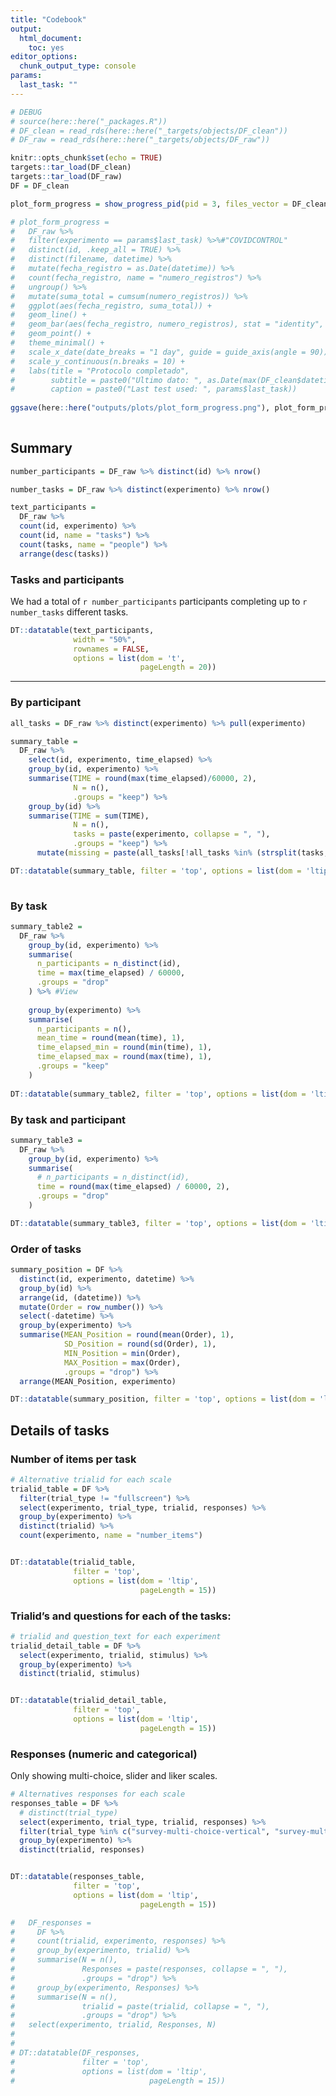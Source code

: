 ```yaml
---
title: "Codebook"
output: 
  html_document: 
    toc: yes
editor_options: 
  chunk_output_type: console
params:
  last_task: ""
---
```


```r
# DEBUG
# source(here::here("_packages.R"))
# DF_clean = read_rds(here::here("_targets/objects/DF_clean"))
# DF_raw = read_rds(here::here("_targets/objects/DF_raw"))

knitr::opts_chunk$set(echo = TRUE)
targets::tar_load(DF_clean)
targets::tar_load(DF_raw)
DF = DF_clean

```

```r
  
plot_form_progress = show_progress_pid(pid = 3, files_vector = DF_clean$filename, last_task = "COVIDCONTROL", goal = 850)$PLOT_progress

# plot_form_progress =
#   DF_raw %>% 
#   filter(experimento == params$last_task) %>%#"COVIDCONTROL"
#   distinct(id, .keep_all = TRUE) %>% 
#   distinct(filename, datetime) %>% 
#   mutate(fecha_registro = as.Date(datetime)) %>% 
#   count(fecha_registro, name = "numero_registros") %>% 
#   ungroup() %>% 
#   mutate(suma_total = cumsum(numero_registros)) %>% 
#   ggplot(aes(fecha_registro, suma_total)) +
#   geom_line() +
#   geom_bar(aes(fecha_registro, numero_registros), stat = "identity", alpha = .5) +
#   geom_point() +
#   theme_minimal() +
#   scale_x_date(date_breaks = "1 day", guide = guide_axis(angle = 90)) +
#   scale_y_continuous(n.breaks = 10) +
#   labs(title = "Protocolo completado",
#        subtitle = paste0("Ultimo dato: ", as.Date(max(DF_clean$datetime))),
#        caption = paste0("Last test used: ", params$last_task))
  
ggsave(here::here("outputs/plots/plot_form_progress.png"), plot_form_progress, width = 15, height = 9)
  
```


## Summary {.tabset}

```r

number_participants = DF_raw %>% distinct(id) %>% nrow()

number_tasks = DF_raw %>% distinct(experimento) %>% nrow()

text_participants = 
  DF_raw %>% 
  count(id, experimento) %>% 
  count(id, name = "tasks") %>% 
  count(tasks, name = "people") %>% 
  arrange(desc(tasks))


```

### Tasks and participants
We had a total of `r number_participants` participants completing up to `r number_tasks` different tasks.   

```r
DT::datatable(text_participants,
              width = "50%",
              rownames = FALSE,
              options = list(dom = 't',
                             pageLength = 20))
```

---  

### By participant  

```r

all_tasks = DF_raw %>% distinct(experimento) %>% pull(experimento)

summary_table = 
  DF_raw %>% 
    select(id, experimento, time_elapsed) %>% 
    group_by(id, experimento) %>% 
    summarise(TIME = round(max(time_elapsed)/60000, 2), 
              N = n(), 
              .groups = "keep") %>% 
    group_by(id) %>% 
    summarise(TIME = sum(TIME), 
              N = n(), 
              tasks = paste(experimento, collapse = ", "),
              .groups = "keep") %>% 
      mutate(missing = paste(all_tasks[!all_tasks %in% (strsplit(tasks, split = ", ") %>% unlist())], collapse = ", "))

DT::datatable(summary_table, filter = 'top', options = list(dom = 'ltip', pageLength = 10))
  
```


### By task  

```r

summary_table2 =
  DF_raw %>% 
    group_by(id, experimento) %>% 
    summarise(
      n_participants = n_distinct(id),
      time = max(time_elapsed) / 60000,
      .groups = "drop"
    ) %>% #View
  
    group_by(experimento) %>% 
    summarise(
      n_participants = n(),
      mean_time = round(mean(time), 1),
      time_elapsed_min = round(min(time), 1),
      time_elapsed_max = round(max(time), 1),
      .groups = "keep"
    )
 
DT::datatable(summary_table2, filter = 'top', options = list(dom = 'ltip', pageLength = 10))

```


### By task and participant 

```r

summary_table3 =
  DF_raw %>% 
    group_by(id, experimento) %>% 
    summarise(
      # n_participants = n_distinct(id),
      time = round(max(time_elapsed) / 60000, 2),
      .groups = "drop"
    ) 

DT::datatable(summary_table3, filter = 'top', options = list(dom = 'ltip', pageLength = 10))
```


### Order of tasks

```r
summary_position = DF %>% 
  distinct(id, experimento, datetime) %>% 
  group_by(id) %>% 
  arrange(id, (datetime)) %>% 
  mutate(Order = row_number()) %>% 
  select(-datetime) %>% 
  group_by(experimento) %>% 
  summarise(MEAN_Position = round(mean(Order), 1),
            SD_Position = round(sd(Order), 1),
            MIN_Position = min(Order), 
            MAX_Position = max(Order), 
            .groups = "drop") %>% 
  arrange(MEAN_Position, experimento)

DT::datatable(summary_position, filter = 'top', options = list(dom = 'ltip', pageLength = 10))

```



## Details of tasks {.tabset}

### Number of items per task

```r

# Alternative trialid for each scale
trialid_table = DF %>% 
  filter(trial_type != "fullscreen") %>% 
  select(experimento, trial_type, trialid, responses) %>% 
  group_by(experimento) %>% 
  distinct(trialid) %>% 
  count(experimento, name = "number_items")


DT::datatable(trialid_table, 
              filter = 'top', 
              options = list(dom = 'ltip', 
                             pageLength = 15))

```


### Trialid's and questions for each of the tasks:  



```r

# trialid and question_text for each experiment
trialid_detail_table = DF %>% 
  select(experimento, trialid, stimulus) %>% 
  group_by(experimento) %>% 
  distinct(trialid, stimulus) 


DT::datatable(trialid_detail_table, 
              filter = 'top', 
              options = list(dom = 'ltip', 
                             pageLength = 15))

```


### Responses (numeric and categorical)

Only showing multi-choice, slider and liker scales.  


```r

# Alternatives responses for each scale
responses_table = DF %>% 
  # distinct(trial_type)
  select(experimento, trial_type, trialid, responses) %>% 
  filter(trial_type %in% c("survey-multi-choice-vertical", "survey-multi-choice-horizontal", "likert", "html-slider-response")) %>% 
  group_by(experimento) %>% 
  distinct(trialid, responses) 


DT::datatable(responses_table, 
              filter = 'top', 
              options = list(dom = 'ltip', 
                             pageLength = 15))


```


<!-- ### All Responses -->


```r
#   DF_responses =
#     DF %>%
#     count(trialid, experimento, responses) %>%
#     group_by(experimento, trialid) %>%
#     summarise(N = n(),
#               Responses = paste(responses, collapse = ", "),
#               .groups = "drop") %>%
#     group_by(experimento, Responses) %>%
#     summarise(N = n(),
#               trialid = paste(trialid, collapse = ", "),
#               .groups = "drop") %>% 
#   select(experimento, trialid, Responses, N)
# 
# 
# DT::datatable(DF_responses, 
#               filter = 'top', 
#               options = list(dom = 'ltip', 
#                              pageLength = 15))

```


